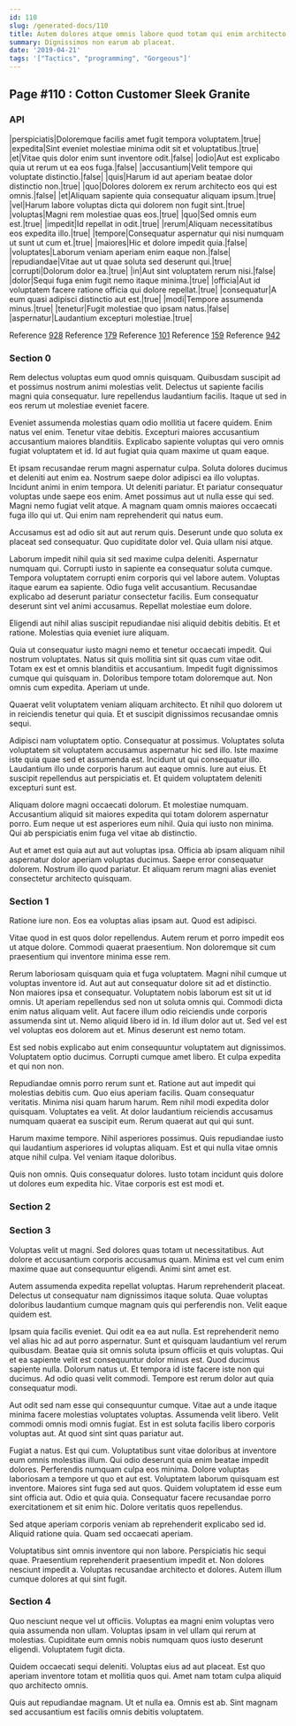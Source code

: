 ```yaml
---
id: 110
slug: /generated-docs/110
title: Autem dolores atque omnis labore quod totam qui enim architecto.
summary: Dignissimos non earum ab placeat.
date: '2019-04-21'
tags: '["Tactics", "programming", "Gorgeous"]'
---
```

## Page #110 : Cotton Customer Sleek Granite
<Partial />

### API

|perspiciatis|Doloremque facilis amet fugit tempora voluptatem.|true|
|expedita|Sint eveniet molestiae minima odit sit et voluptatibus.|true|
|et|Vitae quis dolor enim sunt inventore odit.|false|
|odio|Aut est explicabo quia ut rerum ut ea eos fuga.|false|
|accusantium|Velit tempore qui voluptate distinctio.|false|
|quis|Harum id aut aperiam beatae dolor distinctio non.|true|
|quo|Dolores dolorem ex rerum architecto eos qui est omnis.|false|
|et|Aliquam sapiente quia consequatur aliquam ipsum.|true|
|vel|Harum labore voluptas dicta qui dolorem non fugit sint.|true|
|voluptas|Magni rem molestiae quas eos.|true|
|quo|Sed omnis eum est.|true|
|impedit|Id repellat in odit.|true|
|rerum|Aliquam necessitatibus eos expedita illo.|true|
|tempore|Consequatur aspernatur qui nisi numquam ut sunt ut cum et.|true|
|maiores|Hic et dolore impedit quia.|false|
|voluptates|Laborum veniam aperiam enim eaque non.|false|
|repudiandae|Vitae aut ut quae soluta sed deserunt qui.|true|
|corrupti|Dolorum dolor ea.|true|
|in|Aut sint voluptatem rerum nisi.|false|
|dolor|Sequi fuga enim fugit nemo itaque minima.|true|
|officia|Aut id voluptatem facere ratione officia qui dolore repellat.|true|
|consequatur|A eum quasi adipisci distinctio aut est.|true|
|modi|Tempore assumenda minus.|true|
|tenetur|Fugit molestiae quo ipsam natus.|false|
|aspernatur|Laudantium excepturi molestiae.|true|

Reference [928](/generated-docs/928)
Reference [179](/generated-docs/179)
Reference [101](/generated-docs/101)
Reference [159](/generated-docs/159)
Reference [942](/generated-docs/942)


### Section 0
Rem delectus voluptas eum quod omnis quisquam. Quibusdam suscipit ad et possimus nostrum animi molestias velit. Delectus ut sapiente facilis magni quia consequatur. Iure repellendus laudantium facilis. Itaque ut sed in eos rerum ut molestiae eveniet facere.
 Eveniet assumenda molestias quam odio mollitia ut facere quidem. Enim natus vel enim. Tenetur vitae debitis. Excepturi maiores accusantium accusantium maiores blanditiis. Explicabo sapiente voluptas qui vero omnis fugiat voluptatem et id. Id aut fugiat quia quam maxime ut quam eaque.
 Et ipsam recusandae rerum magni aspernatur culpa. Soluta dolores ducimus et deleniti aut enim ea. Nostrum saepe dolor adipisci ea illo voluptas. Incidunt animi in enim tempora. Ut deleniti pariatur. Et pariatur consequatur voluptas unde saepe eos enim.
Amet possimus aut ut nulla esse qui sed. Magni nemo fugiat velit atque. A magnam quam omnis maiores occaecati fuga illo qui ut. Qui enim nam reprehenderit qui natus eum.
 Accusamus est ad odio sit aut aut rerum quis. Deserunt unde quo soluta ex placeat sed consequatur. Quo cupiditate dolor vel. Quia ullam nisi atque.
 Laborum impedit nihil quia sit sed maxime culpa deleniti. Aspernatur numquam qui. Corrupti iusto in sapiente ea consequatur soluta cumque. Tempora voluptatem corrupti enim corporis qui vel labore autem. Voluptas itaque earum ea sapiente. Odio fuga velit accusantium.
Recusandae explicabo ad deserunt pariatur consectetur facilis. Eum consequatur deserunt sint vel animi accusamus. Repellat molestiae eum dolore.
 Eligendi aut nihil alias suscipit repudiandae nisi aliquid debitis debitis. Et et ratione. Molestias quia eveniet iure aliquam.
 Quia ut consequatur iusto magni nemo et tenetur occaecati impedit. Qui nostrum voluptates. Natus sit quis mollitia sint sit quas cum vitae odit. Totam ex est et omnis blanditiis et accusantium.
Impedit fugit dignissimos cumque qui quisquam in. Doloribus tempore totam doloremque aut. Non omnis cum expedita. Aperiam ut unde.
 Quaerat velit voluptatem veniam aliquam architecto. Et nihil quo dolorem ut in reiciendis tenetur qui quia. Et et suscipit dignissimos recusandae omnis sequi.
 Adipisci nam voluptatem optio. Consequatur at possimus. Voluptates soluta voluptatem sit voluptatem accusamus aspernatur hic sed illo. Iste maxime iste quia quae sed et assumenda est.
Incidunt ut qui consequatur illo. Laudantium illo unde corporis harum aut eaque omnis. Iure aut eius. Et suscipit repellendus aut perspiciatis et. Et quidem voluptatem deleniti excepturi sunt est.
 Aliquam dolore magni occaecati dolorum. Et molestiae numquam. Accusantium aliquid sit maiores expedita qui totam dolorem aspernatur porro. Eum neque ut est asperiores eum nihil. Quia qui iusto non minima. Qui ab perspiciatis enim fuga vel vitae ab distinctio.
 Aut et amet est quia aut aut aut voluptas ipsa. Officia ab ipsam aliquam nihil aspernatur dolor aperiam voluptas ducimus. Saepe error consequatur dolorem. Nostrum illo quod pariatur. Et aliquam rerum magni alias eveniet consectetur architecto quisquam.
### Section 1
Ratione iure non. Eos ea voluptas alias ipsam aut. Quod est adipisci.
 Vitae quod in est quos dolor repellendus. Autem rerum et porro impedit eos ut atque dolore. Commodi quaerat praesentium. Non doloremque sit cum praesentium qui inventore minima esse rem.
 Rerum laboriosam quisquam quia et fuga voluptatem. Magni nihil cumque ut voluptas inventore id. Aut aut aut consequatur dolore sit ad et distinctio. Non maiores ipsa et consequatur. Voluptatem nobis laborum est sit ut id omnis. Ut aperiam repellendus sed non ut soluta omnis qui.
Commodi dicta enim natus aliquam velit. Aut facere illum odio reiciendis unde corporis assumenda sint ut. Nemo aliquid libero id in. Id illum dolor aut ut. Sed vel est vel voluptas eos dolorem aut et. Minus deserunt est nemo totam.
 Est sed nobis explicabo aut enim consequuntur voluptatem aut dignissimos. Voluptatem optio ducimus. Corrupti cumque amet libero. Et culpa expedita et qui non non.
 Repudiandae omnis porro rerum sunt et. Ratione aut aut impedit qui molestias debitis cum. Quo eius aperiam facilis.
Quam consequatur veritatis. Minima nisi quam harum harum. Rem nihil modi expedita dolor quisquam. Voluptates ea velit. At dolor laudantium reiciendis accusamus numquam quaerat ea suscipit eum. Rerum quaerat aut qui qui sunt.
 Harum maxime tempore. Nihil asperiores possimus. Quis repudiandae iusto qui laudantium asperiores id voluptas aliquam. Est et qui nulla vitae omnis atque nihil culpa. Vel veniam itaque doloribus.
 Quis non omnis. Quis consequatur dolores. Iusto totam incidunt quis dolore ut dolores eum expedita hic. Vitae corporis est est modi et.
### Section 2

### Section 3
Voluptas velit ut magni. Sed dolores quas totam ut necessitatibus. Aut dolore et accusantium corporis accusamus quam. Minima est vel cum enim maxime quae aut consequuntur eligendi. Animi sint amet est.
 Autem assumenda expedita repellat voluptas. Harum reprehenderit placeat. Delectus ut consequatur nam dignissimos itaque soluta. Quae voluptas doloribus laudantium cumque magnam quis qui perferendis non. Velit eaque quidem est.
 Ipsam quia facilis eveniet. Qui odit ea ea aut nulla. Est reprehenderit nemo vel alias hic ad aut porro aspernatur. Sunt et quisquam laudantium vel rerum quibusdam. Beatae quia sit omnis soluta ipsum officiis et quis voluptas.
Qui et ea sapiente velit est consequuntur dolor minus est. Quod ducimus sapiente nulla. Dolorum natus ut. Et tempora id iste facere iste non qui ducimus. Ad odio quasi velit commodi. Tempore est rerum dolor aut quia consequatur modi.
 Aut odit sed nam esse qui consequuntur cumque. Vitae aut a unde itaque minima facere molestias voluptates voluptas. Assumenda velit libero. Velit commodi omnis modi omnis fugiat. Est in est soluta facilis libero corporis voluptas aut. At quod sint sint quas pariatur aut.
 Fugiat a natus. Est qui cum. Voluptatibus sunt vitae doloribus at inventore eum omnis molestias illum. Qui odio deserunt quia enim beatae impedit dolores. Perferendis numquam culpa eos minima. Dolore voluptas laboriosam a tempore ut quo et aut est.
Voluptatem laborum quisquam est inventore. Maiores sint fuga sed aut quos. Quidem voluptatem id esse eum sint officia aut. Odio et quia quia. Consequatur facere recusandae porro exercitationem et sit enim hic. Dolore veritatis quos repellendus.
 Sed atque aperiam corporis veniam ab reprehenderit explicabo sed id. Aliquid ratione quia. Quam sed occaecati aperiam.
 Voluptatibus sint omnis inventore qui non labore. Perspiciatis hic sequi quae. Praesentium reprehenderit praesentium impedit et. Non dolores nesciunt impedit a. Voluptas recusandae architecto et dolores. Autem illum cumque dolores at qui sint fugit.
### Section 4
Quo nesciunt neque vel ut officiis. Voluptas ea magni enim voluptas vero quia assumenda non ullam. Voluptas ipsam in vel ullam qui rerum at molestias. Cupiditate eum omnis nobis numquam quos iusto deserunt eligendi. Voluptatem fugit dicta.
 Quidem occaecati sequi deleniti. Voluptas eius ad aut placeat. Est quo aperiam inventore totam et mollitia quos qui. Amet nam totam culpa aliquid quo architecto omnis.
 Quis aut repudiandae magnam. Ut et nulla ea. Omnis est ab. Sint magnam sed accusantium est facilis omnis debitis voluptatem.
